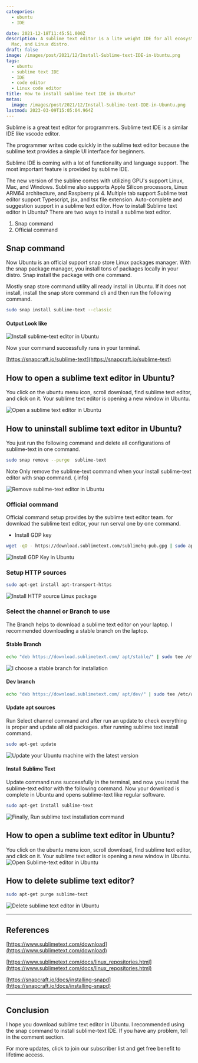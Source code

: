 ```yaml
---
categories:
  - ubuntu
  - IDE

date: 2021-12-18T11:45:51.000Z
description: A sublime text editor is a lite weight IDE for all ecosystems like Windows,
  Mac, and Linux distro.
draft: false
image: /images/post/2021/12/Install-Sublime-text-IDE-in-Ubuntu.png
tags:
  - ubuntu
  - sublime text IDE
  - IDE
  - code editor
  - Linux code editor
title: How to install sublime text IDE in Ubuntu?
metas:
  image: /images/post/2021/12/Install-Sublime-text-IDE-in-Ubuntu.png
lastmod: 2023-03-09T15:05:04.964Z
---
```


Sublime is a great text editor for programmers. Sublime text IDE is a similar
IDE like vscode editor.

The programmer writes code quickly in the sublime text editor because the
sublime text provides a simple UI interface for beginners.

Sublime IDE is coming with a lot of functionality and language support. The most
important feature is provided by sublime IDE.

The new version of the subline comes with utilizing GPU's support Linux, Mac,
and Windows. Sublime also supports Apple Silicon processors, Linux ARM64
architecture, and Raspberry pi 4. Multiple tab support Sublime text editor
support Typescript, jsx, and tsx file extension. Auto-complete and suggestion
support in a sublime text editor. How to install Sublime text editor in Ubuntu?
There are two ways to install a sublime text editor.

1. Snap command
2. Official command

## Snap command

Now Ubuntu is an official support snap store Linux packages manager. With the
snap package manager, you install tons of packages locally in your distro. Snap
install the package with one command.

Mostly snap store command utility all ready install in Ubuntu. If it does not
install, install the snap store command cli and then run the following command.

```bash
sudo snap install sublime-text --classic
```

#### Output Look like

![Install sublime-text editor in Ubuntu](/images/post/2021/12/install-sublime-text-ide.png "Install sublime-text editor in Ubuntu")

Now your command successfully runs in your terminal.

[https://snapcraft.io/sublime-text](https://snapcraft.io/sublime-text)

## How to open a sublime text editor in Ubuntu?

You click on the ubuntu menu icon, scroll download, find sublime text editor,
and click on it. Your sublime text editor is opening a new window in Ubuntu.

![Open a sublime text editor in Ubuntu](/images/post/2021/12/install-sublinetext.png "Open a sublime text editor in Ubuntu")

## How to uninstall sublime text editor in Ubuntu?

You just run the following command and delete all configurations of sublime-text
in one command.

```bash
sudo snap remove --purge  sublime-text
```

Note Only remove the sublime-text command when your install sublime-text editor
with snap command. {.info}

![Remove sublime-text editor in Ubuntu](/images/post/2021/12/remove-sublime-text-in-ubuntu.png "Remove sublime-text editor in Ubuntu")

### Official command

Official command setup provides by the sublime text editor team. for download
the sublime text editor, your run serval one by one command.

- Install GDP key

```bash
wget -qO - https://download.sublimetext.com/sublimehq-pub.gpg | sudo apt-key add -
```

![Install GDP Key in Ubuntu](/images/post/2021/12/sublimetext1.png "Install GDP Key in Ubuntu")

### Setup HTTP sources

```bash
sudo apt-get install apt-transport-https
```

![Install HTTP source Linux package](/images/post/2021/12/sublimetext2.png "Install HTTP source Linux package")

### Select the channel or Branch to use

The Branch helps to download a sublime text editor on your laptop. I recommended
downloading a stable branch on the laptop.

#### Stable Branch

```bash
echo "deb https://download.sublimetext.com/ apt/stable/" | sudo tee /etc/apt/sources.list.d/sublime-text.list
```

![I choose a stable branch for installation](/images/post/2021/12/sublimetext3.png "I choose a stable branch for installation")

#### Dev branch

```bash
echo "deb https://download.sublimetext.com/ apt/dev/" | sudo tee /etc/apt/sources.list.d/sublime-text.list
```

#### Update apt sources

Run Select channel command and after run an update to check everything is proper
and update all old packages. after running sublime text install command.

```bash
sudo apt-get update
```

![Update your Ubuntu machine with the latest version](/images/post/2021/12/sublimetext4.png "Update your Ubuntu machine with the latest version")

#### Install Sublime Text

Update command runs successfully in the terminal, and now you install the
sublime-text editor with the following command. Now your download is complete in
Ubuntu and opens sublime-text like regular software.

```bash
sudo apt-get install sublime-text
```

![Finally, Run sublime text installation command](/images/post/2021/12/sublimetext5.png "Finally, Run sublime text installation command")

## How to open a sublime text editor in Ubuntu?

You click on the ubuntu menu icon, scroll download, find sublime text editor,
and click on it. Your sublime text editor is opening a new window in Ubuntu.
![Open Sublime-text editor in Ubuntu](/images/post/2021/12/install-sublinetext-1.png "Open Sublime-text editor in Ubuntu")

## How to delete sublime text editor?

```bash
sudo apt-get purge sublime-text
```

![Delete sublime text editor in Ubuntu](/images/post/2021/12/sublimetext6.png "Delete sublime text editor in Ubuntu")

---

## References

[https://www.sublimetext.com/download](https://www.sublimetext.com/download)

[https://www.sublimetext.com/docs/linux_repositories.html](https://www.sublimetext.com/docs/linux_repositories.html)

[https://snapcraft.io/docs/installing-snapd](https://snapcraft.io/docs/installing-snapd)

---

## Conclusion

I hope you download sublime text editor in Ubuntu. I recommended using the snap
command to install sublime-text IDE. If you have any problem, tell in the comment section.

For more updates, click to join our subscriber list and get free benefit to
lifetime access.

